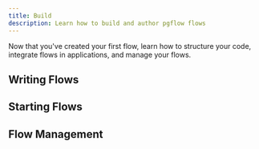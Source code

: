 ```yaml
---
title: Build
description: Learn how to build and author pgflow flows
---
```



Now that you've created your first flow, learn how to structure your code, integrate flows in applications, and manage your flows.

## Writing Flows

<CardGrid>
  <LinkCard
    title="Organize flow code"
    href="/build/organize-flow-code/"
    description="Structure your flows and tasks for maintainability and reusability"
  />
  <LinkCard
    title="Configuring retries"
    href="/build/configuring-retries/"
    description="Configure retry policies for different step reliability requirements"
  />
  <LinkCard
    title="Delaying steps"
    href="/build/delaying-steps/"
    description="Schedule steps to run after specified delays for multi-day flows"
  />
  <LinkCard
    title="Create reusable tasks"
    href="/build/create-reusable-tasks/"
    description="Build composable task functions that can be shared across flows"
  />
  <LinkCard
    title="Process arrays in parallel"
    href="/build/process-arrays-in-parallel/"
    description="Process arrays of data in parallel using map steps"
  />
</CardGrid>

## Starting Flows

<CardGrid>
  <LinkCard
    title="Choose your approach"
    href="/build/starting-flows/"
    description="Overview and comparison - choose the right approach for your use case"
  />
  <LinkCard
    title="TypeScript Client"
    href="/build/starting-flows/typescript-client/"
    description="Full client library with real-time streaming and event subscriptions"
  />
  <LinkCard
    title="Supabase RPC"
    href="/build/starting-flows/supabase-rpc/"
    description="Simple RPC calls for fire-and-forget flow triggering"
  />
  <LinkCard
    title="pg_cron"
    href="/build/starting-flows/pg-cron/"
    description="Run flows on a recurring schedule with cron expressions"
  />
  <LinkCard
    title="Database Triggers"
    href="/build/starting-flows/database-triggers/"
    description="Automatically start flows when database records change"
  />
</CardGrid>

## Flow Management

<CardGrid>
  <LinkCard
    title="Version flows"
    href="/build/version-flows/"
    description="Create new flow versions when making structural changes"
  />
  <LinkCard
    title="Delete flows"
    href="/build/delete-flows/"
    description="Clean up test flows during development (never use in production)"
  />
</CardGrid>
